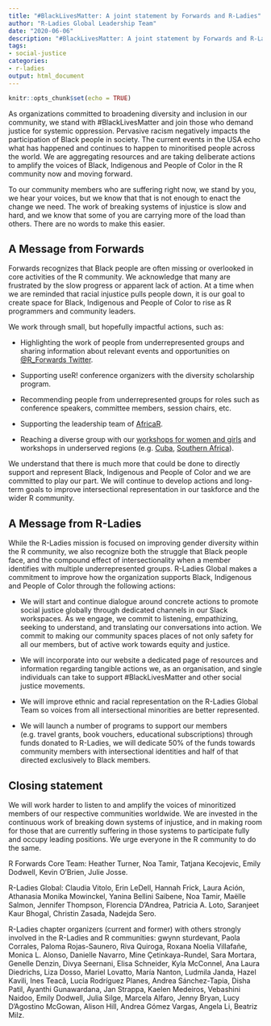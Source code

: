 ```yaml
---
title: "#BlackLivesMatter: A joint statement by Forwards and R-Ladies"
author: "R-Ladies Global Leadership Team"
date: "2020-06-06"
description: "#BlackLivesMatter: A joint statement by Forwards and R-Ladies"
tags: 
- social-justice
categories:
- r-ladies
output: html_document
---
```


```r
knitr::opts_chunk$set(echo = TRUE)
```

As organizations committed to broadening diversity and inclusion in our community, we stand with #BlackLivesMatter and join those who demand justice for systemic oppression. Pervasive racism negatively impacts the participation of Black people in society. The current events in the USA echo what has happened and continues to happen to minoritised people across the world. We are aggregating resources and are taking deliberate actions to amplify the voices of Black, Indigenous and People of Color in the R community now and moving forward.

To our community members who are suffering right now, we stand by you, we hear your voices, but we know that that is not enough to enact the change we need. The work of breaking systems of injustice is slow and hard, and we know that some of you are carrying more of the load than others. There are no words to make this easier.

## A Message from Forwards

Forwards recognizes that Black people are often missing or overlooked in core activities of the R community. We acknowledge that many are frustrated by the slow progress or apparent lack of action. At a time when we are reminded that racial injustice pulls people down, it is our goal to create space for Black, Indigenous and People of Color to rise as R programmers and community leaders.

We work through small, but hopefully impactful actions, such as:

* Highlighting the work of people from underrepresented groups and sharing information about relevant events and opportunities on [\@R_Forwards Twitter](https://twitter.com/r_forwards).

* Supporting useR! conference organizers with the diversity scholarship program.

* Recommending people from underrepresented groups for roles such as conference speakers, committee members, session chairs, etc.

* Supporting the leadership team of [AfricaR](https://africa-r.org/).

* Reaching a diverse group with our [workshops for women and girls](https://forwards.github.io/blog/2019/09/22/workshops-for-women-and-girls/) and workshops in underserved regions (e.g. [Cuba](https://forwards.github.io/blog/2018/07/07/havanar/), [Southern Africa](https://forwards.github.io/blog/2020/05/25/southern-africa-project-2020/)).

We understand that there is much more that could be done to directly support and represent Black, Indigenous and People of Color and we are committed to play our part. We will continue to develop actions and long-term goals to improve intersectional representation in our taskforce and the wider R community.

## A Message from R-Ladies

While the R-Ladies mission is focused on improving gender diversity within the R community, we also recognize both the struggle that Black people face, and the compound effect of intersectionality when a member identifies with multiple underrepresented groups. R-Ladies Global makes a commitment to improve how the organization supports Black, Indigenous and People of Color through the following actions:

* We will start and continue dialogue around concrete actions to promote social justice globally through dedicated channels in our Slack workspaces. As we engage, we commit to listening, empathizing, seeking to understand, and translating our conversations into action. We commit to making our community spaces places of not only safety for all our members, but of active work towards equity and justice.

* We will incorporate into our website a dedicated page of resources and information regarding tangible actions we, as an organisation, and single individuals can take to support #BlackLivesMatter and other social justice movements.

* We will improve ethnic and racial representation on the R-Ladies Global Team so voices from all intersectional minorities are better represented.

* We will launch a number of programs to support our members (e.g. travel grants, book vouchers, educational subscriptions) through funds donated to R-Ladies, we will dedicate 50% of the funds towards community members with intersectional identities and half of that directed exclusively to Black members.


## Closing statement 

We will work harder to listen to and amplify the voices of minoritized members of our respective communities worldwide. We are invested in the continuous work of breaking down systems of injustice, and in making room for those that are currently suffering in those systems to participate fully and occupy leading positions. We urge everyone in the R community to do the same.

R Forwards Core Team: Heather Turner, Noa Tamir, Tatjana Kecojevic, Emily Dodwell, Kevin O’Brien, Julie Josse.

R-Ladies Global: Claudia Vitolo, Erin LeDell, Hannah Frick, Laura Ación, Athanasia Monika Mowinckel, Yanina Bellini Saibene, Noa Tamir, Maëlle Salmon, Jennifer Thompson, Florencia D’Andrea, Patricia A. Loto, Saranjeet Kaur Bhogal, Christin Zasada, Nadejda Sero.

R-Ladies chapter organizers (current and former) with others strongly involved in the R-Ladies and R communities: gwynn sturdevant, Paola Corrales, Paloma Rojas-Saunero, Riva Quiroga, Roxana Noelia Villafañe, Monica L. Alonso, Danielle Navarro, Mine Çetinkaya-Rundel, Sara Mortara, Genelle Denzin, Divya Seernani, Elisa Schneider, Kyla McConnel, Ana Laura Diedrichs, Liza Dosso, Mariel Lovatto, María Nanton, Ludmila Janda, Hazel Kavili, Ines Teacã, Lucía Rodríguez Planes, Andrea Sánchez-Tapia, Disha Patil, Ayanthi Gunawardana, Jan Strappa, Kaelen Medeiros, Vebashini Naidoo, Emily Dodwell, Julia Silge, Marcela Alfaro, Jenny Bryan, Lucy D’Agostino McGowan, Alison Hill, Andrea Gómez Vargas, Angela Li, Beatriz Milz.